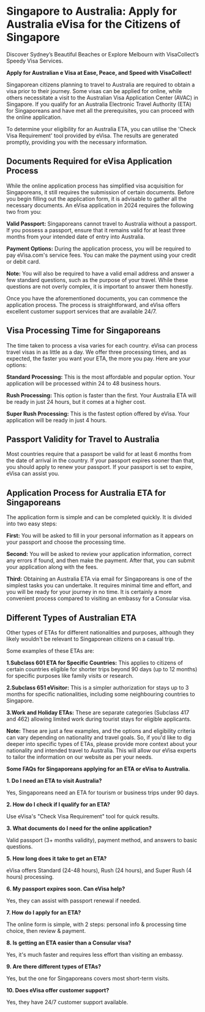 # Singapore to Australia: Apply for Australia eVisa for the Citizens of Singapore

Discover Sydney’s Beautiful Beaches or Explore Melbourn with VisaCollect’s Speedy Visa Services. 

**Apply for Australian e Visa at Ease, Peace, and Speed with VisaCollect!**

Singaporean citizens planning to travel to Australia are required to obtain a visa prior to their journey. Some visas can be applied for online, while others necessitate a visit to the Australian Visa Application Center (AVAC) in Singapore. If you qualify for an Australia Electronic Travel Authority (ETA) for Singaporeans and have met all the prerequisites, you can proceed with the online application.

To determine your eligibility for an Australia ETA, you can utilise the 'Check Visa Requirement' tool provided by eVisa. The results are generated promptly, providing you with the necessary information.

## Documents Required for eVisa Application Process

While the online application process has simplified visa acquisition for Singaporeans, it still requires the submission of certain documents. Before you begin filling out the application form, it is advisable to gather all the necessary documents. An eVisa application in 2024 requires the following two from you:

**Valid Passport:** Singaporeans cannot travel to Australia without a passport. If you possess a passport, ensure that it remains valid for at least three months from your intended date of entry into Australia.

**Payment Options:** During the application process, you will be required to pay eVisa.com's service fees. You can make the payment using your credit or debit card.

**Note:** You will also be required to have a valid email address and answer a few standard questions, such as the purpose of your travel. While these questions are not overly complex, it is important to answer them honestly.

Once you have the aforementioned documents, you can commence the application process. The process is straightforward, and eVisa offers excellent customer support services that are available 24/7.

## Visa Processing Time for Singaporeans

The time taken to process a visa varies for each country. eVisa can process travel visas in as little as a day. We offer three processing times, and as expected, the faster you want your ETA, the more you pay. Here are your options:

**Standard Processing:** This is the most affordable and popular option. Your application will be processed within 24 to 48 business hours.

**Rush Processing:** This option is faster than the first. Your Australia ETA will be ready in just 24 hours, but it comes at a higher cost.

**Super Rush Processing:** This is the fastest option offered by eVisa. Your application will be ready in just 4 hours.

## Passport Validity for Travel to Australia

Most countries require that a passport be valid for at least 6 months from the date of arrival in the country. If your passport expires sooner than that, you should apply to renew your passport. If your passport is set to expire, eVisa can assist you.

## Application Process for Australia ETA for Singaporeans

The application form is simple and can be completed quickly. It is divided into two easy steps:

**First:** You will be asked to fill in your personal information as it appears on your passport and choose the processing time.

**Second:** You will be asked to review your application information, correct any errors if found, and then make the payment. After that, you can submit your application along with the fees.

**Third:** Obtaining an Australia ETA via email for Singaporeans is one of the simplest tasks you can undertake. It requires minimal time and effort, and you will be ready for your journey in no time. It is certainly a more convenient process compared to visiting an embassy for a Consular visa.

## Different Types of Australian ETA

Other types of ETAs for different nationalities and purposes, although they likely wouldn't be relevant to Singaporean citizens on a casual trip. 

Some examples of these ETAs are:

**1.Subclass 601 ETA for Specific Countries:** This applies to citizens of certain countries eligible for shorter trips beyond 90 days (up to 12 months) for specific purposes like family visits or research.

**2.Subclass 651 eVisitor:** This is a simpler authorization for stays up to 3 months for specific nationalities, including some neighbouring countries to Singapore.

**3.Work and Holiday ETAs:** These are separate categories (Subclass 417 and 462) allowing limited work during tourist stays for eligible applicants.

**Note:** These are just a few examples, and the options and eligibility criteria can vary depending on nationality and travel goals. So, if you'd like to dig deeper into specific types of ETAs, please provide more context about your nationality and intended travel to Australia. This will allow our eVisa experts to tailor the information on our website as per your needs.

**Some FAQs for Singaporeans applying for an ETA or eVisa to Australia.**

**1. Do I need an ETA to visit Australia?**

Yes, Singaporeans need an ETA for tourism or business trips under 90 days.

**2. How do I check if I qualify for an ETA?**

Use eVisa's "Check Visa Requirement" tool for quick results.

**3. What documents do I need for the online application?**

Valid passport (3+ months validity), payment method, and answers to basic questions.

**5. How long does it take to get an ETA?**

eVisa offers Standard (24-48 hours), Rush (24 hours), and Super Rush (4 hours) processing.

**6. My passport expires soon. Can eVisa help?**







Yes, they can assist with passport renewal if needed.

**7. How do I apply for an ETA?**

The online form is simple, with 2 steps: personal info & processing time choice, then review & payment.

**8. Is getting an ETA easier than a Consular visa?**

Yes, it's much faster and requires less effort than visiting an embassy.

**9. Are there different types of ETAs?**

Yes, but the one for Singaporeans covers most short-term visits.

**10. Does eVisa offer customer support?**

Yes, they have 24/7 customer support available.

 



